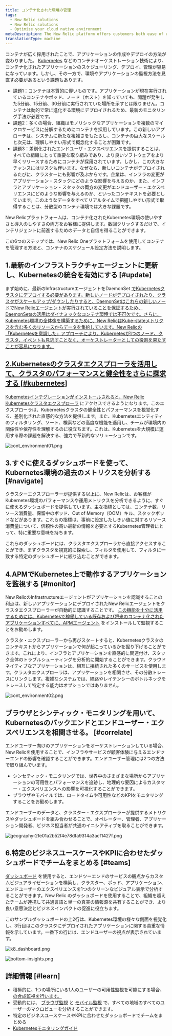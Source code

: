 ```yaml
---
title: コンテナ化された環境の管理
tags:
  - New Relic solutions
  - New Relic solutions
  - Optimize your cloud native environment
metaDescription: The New Relic platform offers customers both ease of use and ease of deployment for containerized Kubernetes environments.
translationType: machine
---
```


コンテナが広く採用されたことで、アプリケーションの作成やデプロイの方法が変わりました。 [Kubernetes](https://kubernetes.io/) などのコンテナオーケストレーション技術により、コンテナ化されたアプリケーションのスケジューリング、デプロイ、管理が容易になっています。しかし、その一方で、環境やアプリケーションの監視方法を見直す必要があるという課題もあります。

* 課題1：コンテナは本質的に儚いものです。アプリケーションが現在実行されているコンテナやポッド、ノード（ホスト）を知っていても、問題が発生した5分前、15分前、30分前に実行されていた場所を示すとは限りません。コンテナは動的で常に進化する環境にデプロイされるため、最新のモニタリング手法が必要です。
* 課題2：多くの場合、組織はモノリシックなアプリケーションを複数のマイクロサービスに分解するためにコンテナを採用しています。この新しいアプローチは、システムに新たな複雑さをもたらし、コンテナの巨大なスケールと次元は、理解しやすい形式で概念化することが困難です。
* 課題3：差別化されたエンドユーザ・エクスペリエンスを提供することは、すべての組織にとって重要な取り組みであり、より良いソフトウェアをより早くリリースするためにコンテナが採用されています。しかし、この大きなチャンスにはリスクも伴います。なぜなら、新しいコンテナがデプロイされるたびに、クラスターにも影響が及ぶからです。企業は、インフラの変更がアプリケーション・スタックにどのような影響を与えるのか、また、インフラとアプリケーション・スタックの両方の変更がエンドユーザー・エクスペリエンスにどのような影響を与えるのか、といったコンテキストを必要としています。このようなデータをすべてリアルタイムで把握しやすい形式で取得することは、分散型のコンテナ環境では大きな課題です。

New Relicプラットフォームは、コンテナ化されたKubernetes環境の使いやすさと導入のしやすさの両方をお客様に提供します。数回クリックするだけで、インテリジェントに前進するためのデータと自信を得ることができます。

この6つのステップでは、New Relic Oneプラットフォームを使用してコンテナを管理する方法と、コンテナのスケジュール設定方法を説明します。

## 1.最新のインフラストラクチャエージェントに更新し、Kubernetesの統合を有効にする [#update]

まず始めに、最新のInfrastructureエージェントをDaemonSet [でKubernetesクラスタにデプロイする必要があります。新しいノードがデプロイされたり、クラスタがスケールアップ/ダウンしたりすると、DaemonSetはこれらの新しいノードでNew Relicエージェントが実行されていることを保証するため、DaemonSetsの活用はダイナミックなコンテナ環境では不可欠です。さらに、Kubernetes環境の全体像を構築するために、New RelicはKube-stateメトリクスを含む多くのリソースからデータを集約しています。New Relicの「Kubernetesを意識した」アプローチにより、Kubernetesが1つのノード、クラスタ、イベントも見逃すことなく、オーケストレーターとしての役割を果たすことが容易になります。](/docs/integrations/kubernetes-integration/installation/kubernetes-installation-configuration)

## [2.Kubernetesのクラスタエクスプローラを活用して、クラスタのパフォーマンスと健全性をさらに探求する [#kubernetes]](/docs/integrations/kubernetes-integration/installation/kubernetes-installation-configuration)

[Kubernetesインテグレーションがインストールされると、New Relic ](/docs/integrations/kubernetes-integration/installation/kubernetes-installation-configuration)[Kubernetesクラスタエクスプローラ](/docs/integrations/kubernetes-integration/understand-use-data/kubernetes-cluster-explorer/) にアクセスできるようになります。このエクスプローラは、Kubernetesクラスタの健全性とパフォーマンスを視覚化する、差別化された直感的な方法を提供します。また、Kubernetesエンティティのフィルタリング、ソート、検索などの高度な機能を適用し、チームが環境内の関係性や依存性を理解するのに役立ちます。これは、Kubernetesを大規模に運用する際の課題を解決する、強力で革新的なソリューションです。

![cont_environment01.png](./images/cont_environment01.png "cont_environment01.png")

## 3.すぐに使えるダッシュボードを使って、Kubernetes環境の過去のメトリクスを分析する [#navigate]

クラスターエクスプローラーが提供する以上に、New Relicは、お客様がKubernetes環境のパフォーマンスや運用メトリクスを分析できるように、すぐに使えるダッシュボードを提供しています。主な指標としては、コンテナ数、リソース消費量、保留中のポッド、Out of Memory（OOM）キル、スタックポッドなどがあります。これらの指標は、事前に設定したしきい値に対するリソース消費量について、信頼性の高い最新の情報を必要とするKubernetes管理者にとって、特に重要な意味を持ちます。

これらのダッシュボードには、クラスタエクスプローラから直接アクセスすることができ、まずクラスタを視覚的に探索し、フィルタを使用して、フィルタに一致する特定のダッシュボードに絞り込むことができます。

## 4.APMでKubernetes上で動作するアプリケーションを監視する [#monitor]

New RelicのInfrastructureエージェントがアプリケーションを認識することの利点は、新しいアプリケーションにデプロイされたNew Relicエージェントをクラスタエクスプローラーが自動的に認識することです。 [この機能を十分に活用するためには、Kubernetesで稼働している既存および将来のコンテナ化されたアプリケーションすべてに、APMエージェント](/docs/agents/manage-apm-agents/installation/install-agent) をインストールして監視することをお勧めします。

クラスタ・エクスプローラーから再びスタートすると、Kubernetesクラスタのコンテキストからアプリケーションで何が起こっているかを掘り下げることができます。これにより、インフラとアプリケーションを直感的に関連付け、スタック全体のトラブルシューティングを分析的に開始することができます。クラウドネイティブなアプリケーションは、相互に接続された多くのサービスを使用します。クラスタエクスプローラは、アプリケーションを相関させ、その分散トレースにリンクします。複雑なシステムでは、経路やレイテンシーのボトルネックをトレースして特定する能力はオプションではありません。

![cont_environment02.png](./images/cont_environment02.png "cont_environment02.png")

## ブラウザとシンティック・モニタリングを用いて、Kubernetesのバックエンドとエンドユーザー・エクスペリエンスを相関させる。 [#correlate]

エンドユーザー向けのアプリケーションをオーケストレーションしている場合、New Relicを使用することで、インフラやサービスが顧客体験に与えるエンドツーエンドの影響を確認することができます。エンドユーザー管理には2つの方法で取り組んでいます。

* シンセティック・モニタリングでは、世界中のさまざまな場所からアプリケーションの可用性とパフォーマンスを追跡し、地理的な要因によるカスタマー・エクスペリエンスへの影響を可視化することができます。
* ブラウザやモバイルでは、ロードタイムや可用性などのKPIをモニタリングすることをお勧めします。

エンドユーザーのデータと、クラスター・エクスプローラーが提供するメトリクスやダッシュボードを組み合わせることで、オペレーター、管理者、アプリケーション開発者、ビジネス担当者が共通のイニシアティブを取ることができます。

![geography-2fe01a2b52f4e78dfa9314a3acf1427f.png](./images/geography-2fe01a2b52f4e78dfa9314a3acf1427f.png "geography-2fe01a2b52f4e78dfa9314a3acf1427f.png")

## 6.特定のビジネスユースケースやKPIに合わせたダッシュボードでチームをまとめる [#teams]

[ダッシュボード](/docs/query-your-data/explore-query-data/dashboards/introduction-new-relic-one-dashboards) を使用すると、エンドツーエンドのサービスの観点からカスタムビジュアライゼーションを構築し、クラスター、ポッド、アプリケーション、エンドユーザーのエクスペリエンスを1つのクリーンなビジュアル表示で分析することができます。New Relic のダッシュボードを使用することで、組織を超えたチームが連携して共通言語と単一の真実の情報源を共有することができ、より良い意思決定とビジネスインパクトの促進に役立ちます。

このサンプルダッシュボードの上2行は、Kubernetes環境の様々な側面を視覚化し、3行目はこのクラスタにデプロイされたアプリケーションに関する貴重な情報を示しています。一番下の行には、エンドユーザーの視点が表示されています。

![k8_dashboard.png](./images/k8_dashboard.png "k8_dashboard.png")

![bottom-insights.png](./images/bottom-insights.png "bottom-insights.png")

## 詳細情報 [#learn]

* 積極的に、1つの場所にいる1人のユーザーの可用性監視を可能にする場合、 [の合成監視を行います。](/docs/synthetics/new-relic-synthetics/getting-started/introduction-new-relic-synthetics)
* 受動的には、 [ブラウザ監視](/docs/browser/new-relic-browser/installation/install-new-relic-browser-agent) と [モバイル監視](/docs/mobile-monitoring/new-relic-mobile/getting-started/introduction-new-relic-mobile) で、すべての地域のすべてのユーザーのマクロビューを分析することができます。
* 特定のビジネスユースケースやKPIに合わせたダッシュボードでチームをまとめる
* [Kubernetesモニタリングガイド](https://www.newrelic.com/platform/kubernetes/monitoring-guide)